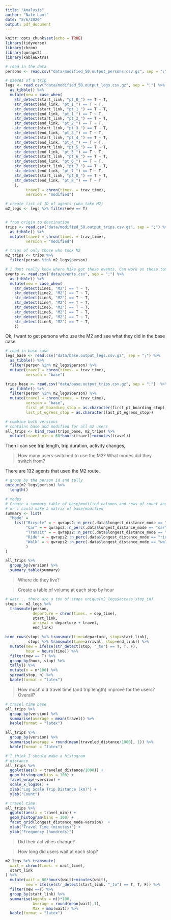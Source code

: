 ```yaml
---
title: "Analysis"
author: "Nate Lant"
date: "8/6/2020"
output: pdf_document
---
```


```r
knitr::opts_chunk$set(echo = TRUE)
library(tidyverse)
library(chron)
library(qwraps2)
library(kableExtra)
```

```r
# read in the data
persons <- read.csv("data/modified_50.output_persons.csv.gz", sep = ";") %>% as_tibble()

# pieces of a trip
legs <- read.csv("data/modified_50.output_legs.csv.gz", sep = ";") %>% 
  as_tibble() %>%
  mutate(new = case_when(
    str_detect(start_link, "pt_0_") == T ~ T,
    str_detect(end_link, "pt_1_") == T ~ T,
    str_detect(start_link, "pt_1_") == T ~ T,
    str_detect(end_link, "pt_1_") == T ~ T,
    str_detect(start_link, "pt_2_") == T ~ T,
    str_detect(end_link, "pt_2_") == T ~ T,
    str_detect(start_link, "pt_3_") == T ~ T,
    str_detect(end_link, "pt_3_") == T ~ T,
    str_detect(start_link, "pt_4_") == T ~ T,
    str_detect(end_link, "pt_4_") == T ~ T,
    str_detect(start_link, "pt_5_") == T ~ T,
    str_detect(end_link, "pt_5_") == T ~ T,
    str_detect(start_link, "pt_6_") == T ~ T,
    str_detect(end_link, "pt_6_") == T ~ T,
    str_detect(start_link, "pt_7_") == T ~ T,
    str_detect(end_link, "pt_7_") == T ~ T,
    str_detect(start_link, "pt_8_") == T ~ T,
    str_detect(end_link, "pt_8_") == T ~ T
    ),
         travel = chron(times. = trav_time),
         version = "modified")

# create list of ID of agents (who take M2)
m2_legs <- legs %>% filter(new == T)


# from origin to destination
trips <- read.csv("data/modified_50.output_trips.csv.gz", sep = ";") %>% 
  as_tibble() %>%
  mutate(travel = chron(times. = trav_time),
         version = "modified")

# trips of only those who took M2
m2_trips <- trips %>%
  filter(person %in% m2_legs$person)

# I dont really know where Mike got these events. Can work on these tomorrow
events <- read.csv("data/events.csv", sep = ";") %>% 
  as_tibble() %>%
  mutate(new = case_when(
    str_detect(Line1, "M2") == T ~ T,
    str_detect(Line2, "M2") == T ~ T,
    str_detect(Line3, "M2") == T ~ T,
    str_detect(Line4, "M2") == T ~ T,
    str_detect(Line5, "M2") == T ~ T,
    str_detect(Line6, "M2") == T ~ T,
    str_detect(Line7, "M2") == T ~ T,
    str_detect(Line8, "M2") == T ~ T,
    ))


```

Ok, I want to get persons who use the M2 and see what they did in the base case.

```r
# read in base case
legs_base <- read.csv("data/base.output_legs.csv.gz", sep = ";") %>% 
  as_tibble() %>%
  filter(person %in% m2_legs$person) %>%
  mutate(travel = chron(times. = trav_time),
         version = "base")

trips_base <- read.csv("data/base.output_trips.csv.gz", sep = ";")  %>% 
  as_tibble() %>%
  filter(person %in% m2_legs$person) %>%
  mutate(travel = chron(times. = trav_time),
         version = "base",
         first_pt_boarding_stop = as.character(first_pt_boarding_stop),
         last_pt_egress_stop = as.character(last_pt_egress_stop))

# combine both versions
# contains base and modified for all m2 users
all_trips <- bind_rows(trips_base, m2_trips) %>%
  mutate(travel_min = 60*hours(travel)+minutes(travel))

```


Then I can see  trip length, trip duration, activity changes, 


> How many users switched to use the M2? What modes did they switch from?

There are 132 agents that used the M2 route.

```r
# group by the person id and tally
unique(m2_legs$person) %>%
  length()

# modes
# Create a summary table of base/modified columns and rows of count and percent by mode
# or i could make a matrix of base/modified
summary <- list(
  "Mode" = 
    list("Bicycle" = ~ qwraps2::n_perc(.data$longest_distance_mode == "bicycle"),
         "Car" = ~ qwraps2::n_perc(.data$longest_distance_mode == "car"),
         "Transit" = ~ qwraps2::n_perc(.data$longest_distance_mode == "pt"),
         "Ride" = ~ qwraps2::n_perc(.data$longest_distance_mode == "ride"),
         "Walk" = ~ qwraps2::n_perc(.data$longest_distance_mode == "walk")
         )
)

all_trips %>% 
  group_by(version) %>%
  summary_table(summary)
```


> Where do they live?

> Create a table of volume at each stop by hour

```r
# wait... there are a ton of stops unique(m2_legs$access_stop_id)
stops <- m2_legs %>%
  transmute(person, 
            departure = chron(times. = dep_time), 
            start_link,
            arrival = departure + travel,
            end_link) 

bind_rows(stops %>% transmute(time=departure, stop=start_link),
          stops %>% transmute(time=arrival, stop=end_link)) %>%
  mutate(new = ifelse(str_detect(stop, "_to") == T, T, F),
         hour = hours(time)) %>%
  filter(new == T) %>%
  group_by(hour, stop) %>%
  tally() %>%
  mutate(n = n*100) %>%
  spread(stop, n) %>%
  kable(format = "latex")
```


> How much did travel time (and trip length) improve for the users? Overall?

```r
# travel time base
all_trips %>% 
  group_by(version) %>%
  summarise(average = mean(travel)) %>%
  kable(format = "latex")

all_trips %>% 
  group_by(version) %>%
  summarise(average = round(mean(traveled_distance/1000), 1)) %>%
  kable(format = "latex")

# I think I should make a histogram
# distance
all_trips %>%
  ggplot(aes(x = traveled_distance/1000)) +
  geom_histogram(bins = 100) +
  facet_wrap(~version) + 
  scale_x_log10() +
  xlab("Log Scale Trip Distance (km)") +
  ylab("Count")

# travel time
all_trips %>%
  ggplot(aes(x = travel_min)) +
  geom_histogram(bins = 100) +
  facet_grid(longest_distance_mode~version)  +
  xlab("Travel Time (minutes)") +
  ylab("Frequency (hundreds)")
```


> Did their activities change?

> How long did users wait at each stop?

```r
m2_legs %>% transmute(
  wait = chron(times. = wait_time),
  start_link
) %>%
  mutate(wait = 60*hours(wait)+minutes(wait),
         new = ifelse(str_detect(start_link, "_to") == T, T, F)) %>%
  filter(new ==T) %>%
  group_by(start_link) %>%
  summarise(Agents = n()*100,
            Average = round(mean(wait),1),
            Max = max(wait)) %>%
  kable(format = "latex")
```

